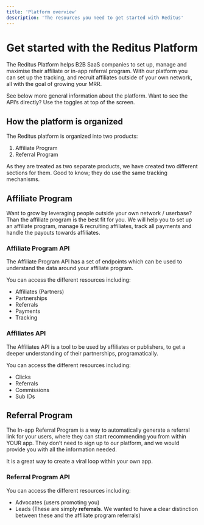 ```yaml
---
title: 'Platform overview'
description: 'The resources you need to get started with Reditus'
---
```


# Get started with the Reditus Platform

The Reditus Platform helps B2B SaaS companies to set up, manage and maximise their affiliate or in-app referral program. With our platform you can set up the tracking, and recruit affiliates outside of your own network, all with the goal of growing your MRR.

See below more general information about the platform. Want to see the API’s directly? Use the toggles at top of the screen.


## How the platform is organized

The Reditus platform is organized into two products:
1. Affiliate Program
2. Referral Program

As they are treated as two separate products, we have created two different sections for them. Good to know; they do use the same tracking mechanisms.

## Affiliate Program

Want to grow by leveraging people outside your own network / userbase? Than the affiliate program is the best fit for you. We will help you to set up an affiliate program, manage & recruiting affiliates, track all payments and handle the payouts towards affiliates.

### Affiliate Program API

The Affiliate Program API has a set of endpoints which can be used to understand the data around your affiliate program.

You can access the different resources including:

- Affiliates (Partners)
- Partnerships
- Referrals
- Payments
- Tracking

### Affiliates API

The Affiliates API is a tool to be used by affiliates or publishers, to get a deeper understanding of their partnerships, programatically.

You can access the different resources including:

- Clicks
- Referrals
- Commissions
- Sub IDs

## Referral Program

The In-app Referral Program is a way to automatically generate a referral link for your users, where they can start recommending you from within YOUR app. They don’t need to sign up to our platform, and we would provide you with all the information needed.

It is a great way to create a viral loop within your own app.


### Referral Program API

You can access the different resources including:

- Advocates (users promoting you)
- Leads (These are simply **referrals**. We wanted to have a clear distinction between these and the affiliate program referrals)
